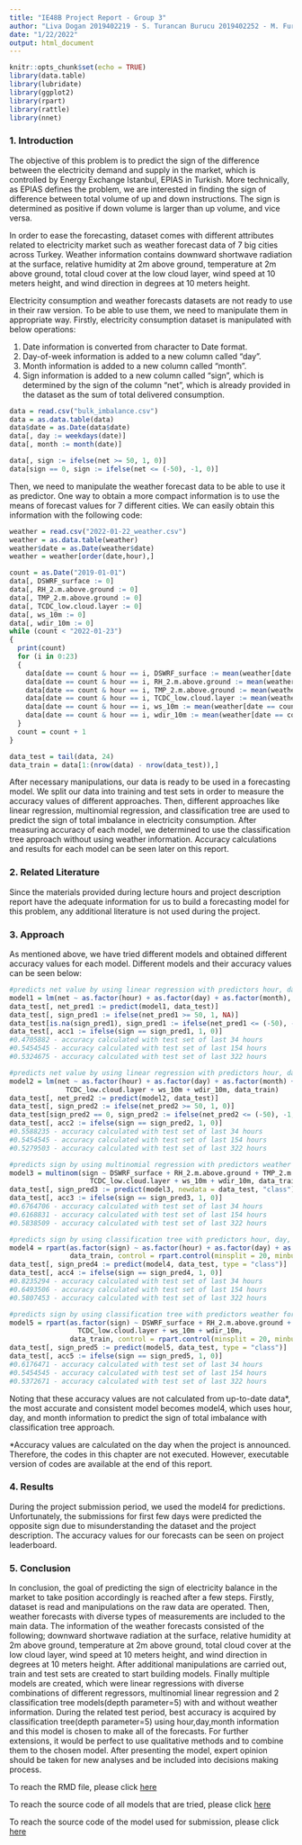 ```yaml
---
title: "IE48B Project Report - Group 3"
author: "Liva Dogan 2019402219 - S. Turancan Burucu 2019402252 - M. Furkan Deveci 2019402255"
date: "1/22/2022"
output: html_document
---
```


```r
knitr::opts_chunk$set(echo = TRUE)
library(data.table)
library(lubridate)
library(ggplot2)
library(rpart)
library(rattle)
library(nnet)
```

### 1. Introduction

The objective of this problem is to predict the sign of the difference between the electricity demand and supply in the market, which is controlled by Energy Exchange Istanbul, EPIAS in Turkish. More technically, as EPIAS defines the problem, we are interested in finding the sign of difference between total volume of up and down instructions. The sign is determined as positive if down volume is larger than up volume, and vice versa.

In order to ease the forecasting, dataset comes with different attributes related to electricity market such as weather forecast data of 7 big cities across Turkey. Weather information contains downward shortwave radiation at the surface, relative humidity at 2m above ground, temperature at 2m above ground, total cloud cover at the low cloud layer, wind speed at 10 meters height, and wind direction in degrees at 10 meters height.

Electricity consumption and weather forecasts datasets are not ready to use in their raw version. To be able to use them, we need to manipulate them in appropriate way. Firstly, electricity consumption dataset is manipulated with below operations:

1. Date information is converted from character to Date format.
2. Day-of-week information is added to a new column called "day".
3. Month information is added to a new column called "month".
4. Sign information is added to a new column called "sign", which is determined by the sign of the column "net", which is     already provided in the dataset as the sum of total delivered consumption.

```r
data = read.csv("bulk_imbalance.csv")
data = as.data.table(data)
data$date = as.Date(data$date)
data[, day := weekdays(date)]
data[, month := month(date)]

data[, sign := ifelse(net >= 50, 1, 0)]
data[sign == 0, sign := ifelse(net <= (-50), -1, 0)]
```


Then, we need to manipulate the weather forecast data to be able to use it as predictor. One way to obtain a more compact information is to use the means of forecast values for 7 different cities. We can easily obtain this information with the following code:

```r
weather = read.csv("2022-01-22_weather.csv")
weather = as.data.table(weather)
weather$date = as.Date(weather$date)
weather = weather[order(date,hour),]

count = as.Date("2019-01-01")
data[, DSWRF_surface := 0]
data[, RH_2.m.above.ground := 0]
data[, TMP_2.m.above.ground := 0]
data[, TCDC_low.cloud.layer := 0]
data[, ws_10m := 0]
data[, wdir_10m := 0]
while (count < "2022-01-23")
{
  print(count)
  for (i in 0:23) 
  {
    data[date == count & hour == i, DSWRF_surface := mean(weather[date == count & hour == i & variable == "DSWRF_surface"]$value)]
    data[date == count & hour == i, RH_2.m.above.ground := mean(weather[date == count & hour == i & variable == "RH_2.m.above.ground"]$value)]
    data[date == count & hour == i, TMP_2.m.above.ground := mean(weather[date == count & hour == i & variable == "TMP_2.m.above.ground"]$value)]
    data[date == count & hour == i, TCDC_low.cloud.layer := mean(weather[date == count & hour == i & variable == "TCDC_low.cloud.layer"]$value)]
    data[date == count & hour == i, ws_10m := mean(weather[date == count & hour == i & variable == "ws_10m"]$value)]
    data[date == count & hour == i, wdir_10m := mean(weather[date == count & hour == i & variable == "wdir_10m"]$value)]
  }
  count = count + 1
}

data_test = tail(data, 24)
data_train = data[1:(nrow(data) - nrow(data_test)),]
```

After necessary manipulations, our data is ready to be used in a forecasting model. We split our data into training and test sets in order to measure the accuracy values of different approaches. Then, different approaches like linear regression, multinomial regression, and classification tree are used to predict the sign of total imbalance in electricity consumption. After measuring accuracy of each model, we determined to use the classification tree approach without using weather information. Accuracy calculations and results for each model can be seen later on this report.

### 2. Related Literature

Since the materials provided during lecture hours and project description report have the adequate information for us to build a forecasting model for this problem, any additional literature is not used during the project.

### 3. Approach

As mentioned above, we have tried different models and obtained different accuracy values for each model. Different models and their accuracy values can be seen below:

```r
#predicts net value by using linear regression with predictors hour, day, and month
model1 = lm(net ~ as.factor(hour) + as.factor(day) + as.factor(month), data_train)
data_test[, net_pred1 := predict(model1, data_test)]
data_test[, sign_pred1 := ifelse(net_pred1 >= 50, 1, NA)]
data_test[is.na(sign_pred1), sign_pred1 := ifelse(net_pred1 <= (-50), -1, 0)]
data_test[, acc1 := ifelse(sign == sign_pred1, 1, 0)]
#0.4705882 - accuracy calculated with test set of last 34 hours
#0.5454545 - accuracy calculated with test set of last 154 hours
#0.5324675 - accuracy calculated with test set of last 322 hours

#predicts net value by using linear regression with predictors hour, day, and month and weather forecast data
model2 = lm(net ~ as.factor(hour) + as.factor(day) + as.factor(month) + DSWRF_surface + RH_2.m.above.ground + TMP_2.m.above.ground + 
              TCDC_low.cloud.layer + ws_10m + wdir_10m, data_train)
data_test[, net_pred2 := predict(model2, data_test)]
data_test[, sign_pred2 := ifelse(net_pred2 >= 50, 1, 0)]
data_test[sign_pred2 == 0, sign_pred2 := ifelse(net_pred2 <= (-50), -1, 0)]
data_test[, acc2 := ifelse(sign == sign_pred2, 1, 0)]
#0.5588235 - accuracy calculated with test set of last 34 hours
#0.5454545 - accuracy calculated with test set of last 154 hours
#0.5279503 - accuracy calculated with test set of last 322 hours

#predicts sign by using multinomial regression with predictors weather forecast data
model3 = multinom(sign ~ DSWRF_surface + RH_2.m.above.ground + TMP_2.m.above.ground + 
                    TCDC_low.cloud.layer + ws_10m + wdir_10m, data_train)
data_test[, sign_pred3 := predict(model3, newdata = data_test, "class")]
data_test[, acc3 := ifelse(sign == sign_pred3, 1, 0)]
#0.6764706 - accuracy calculated with test set of last 34 hours
#0.6168831 - accuracy calculated with test set of last 154 hours
#0.5838509 - accuracy calculated with test set of last 322 hours

#predicts sign by using classification tree with predictors hour, day, and month
model4 = rpart(as.factor(sign) ~ as.factor(hour) + as.factor(day) + as.factor(month),
               data_train, control = rpart.control(minsplit = 20, minbucket = 10, cp = 0, maxdepth = 5))
data_test[, sign_pred4 := predict(model4, data_test, type = "class")]
data_test[, acc4 := ifelse(sign == sign_pred4, 1, 0)]
#0.8235294 - accuracy calculated with test set of last 34 hours
#0.6493506 - accuracy calculated with test set of last 154 hours
#0.5807453 - accuracy calculated with test set of last 322 hours

#predicts sign by using classification tree with predictors weather forecast data
model5 = rpart(as.factor(sign) ~ DSWRF_surface + RH_2.m.above.ground + TMP_2.m.above.ground + 
                 TCDC_low.cloud.layer + ws_10m + wdir_10m,
               data_train, control = rpart.control(minsplit = 20, minbucket = 10, cp = 0, maxdepth = 5))
data_test[, sign_pred5 := predict(model5, data_test, type = "class")]
data_test[, acc5 := ifelse(sign == sign_pred5, 1, 0)]
#0.6176471 - accuracy calculated with test set of last 34 hours
#0.5454545 - accuracy calculated with test set of last 154 hours
#0.5372671 - accuracy calculated with test set of last 322 hours
```

Noting that these accuracy values are not calculated from up-to-date data*, the most accurate and consistent model becomes model4, which uses hour, day, and month information to predict the sign of total imbalance with classification tree approach.

*Accuracy values are calculated on the day when the project is announced. Therefore, the codes in this chapter are not executed. However, executable version of codes are available at the end of this report.

### 4. Results

During the project submission period, we used the model4 for predictions. Unfortunately, the submissions for first few days were predicted the opposite sign due to misunderstanding the dataset and the project description. The accuracy values for our forecasts can be seen on project leaderboard.

### 5. Conclusion

In conclusion, the goal of predicting the sign of electricity balance in the market to take position accordingly is reached after a few steps. Firstly, dataset is read and manipulations on the raw data are operated. Then, weather forecasts with diverse types of measurements are included to the main data. The information of the weather forecasts consisted of the following; downward shortwave radiation at the surface, relative humidity at 2m above ground, temperature at 2m above ground, total cloud cover at the low cloud layer, wind speed at 10 meters height, and wind direction in degrees at 10 meters height. After additional manipulations are carried out, train and test sets are created to start building models. Finally multiple models are created, which were linear regressions with diverse combinations of different regressors, multinomial linear regression and 2 classification tree models(depth parameter=5) with and without weather information. During the related test period, best accuracy is acquired by classification tree(depth parameter=5) using hour,day,month information and this model is chosen to make all of the forecasts. For further extensions, it would be perfect to use qualitative methods and to combine them to the chosen model. After presenting the model, expert opinion should be taken for new analyses and be included into decisions making process. 

To reach the RMD file, please click [here](https://bu-ie-48b.github.io/fall21-livadogann/files/IE48B_Project_Report_Group3.RMD)

To reach the source code of all models that are tried, please click [here](https://bu-ie-48b.github.io/fall21-livadogann/files/IE48B_Project_AllModels.R)

To reach the source code of the model used for submission, please click [here](https://bu-ie-48b.github.io/fall21-livadogann/files/IE48B_Project_Group3_FinalModel.R)





